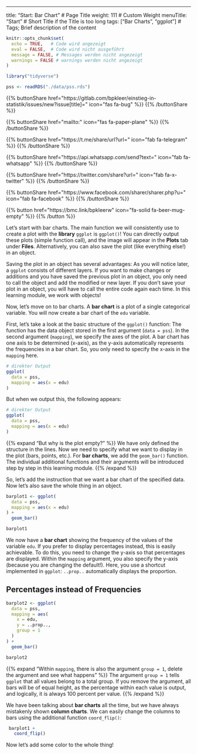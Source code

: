 ---
title: "Start: Bar Chart"  # Page Title
weight: 111  # Custom Weight 
menuTitle: "Start" # Short Title if the Title is too long
tags: ["Bar Charts", "ggplot"]  # Tags; Brief description of the content

```r
knitr::opts_chunk$set(
  echo = TRUE,   # Code wird angezeigt
  eval = FALSE,  # Code wird nicht ausgeführt
  message = FALSE, # Messages werden nicht angezeigt
  warnings = FALSE # warnings werden nicht angezeigt
)

library("tidyverse")

pss <- readRDS("./data/pss.rds")
```

{{% buttonShare href=\"https\:\/\/gitlab.com\/bpkleer\/einstieg-in-statistik\/issues\/new?issue[title]=\" icon=\"fas fa-bug\" %}} {{% /buttonShare %}} 

{{% buttonShare href=\"mailto\:\" icon=\"fas fa-paper-plane\" %}} {{% /buttonShare %}}

{{% buttonShare href=\"https\:\/\/t.me\/share\/url?url=\" icon=\"fab fa-telegram\" %}} {{% /buttonShare %}}

{{% buttonShare href=\"https\:\/\/api.whatsapp.com\/send?text=\" icon=\"fab fa-whatsapp\" %}} {{% /buttonShare %}}

{{% buttonShare href=\"https\:\/\/twitter.com\/share?url=\" icon=\"fab fa-x-twitter\" %}} {{% /buttonShare %}}

{{% buttonShare href=\"https\:\/\/www.facebook.com\/sharer\/sharer.php?u=\" icon=\"fab fa-facebook\" %}} {{% /buttonShare %}}

{{% button href=\"https\:\/\/bmc.link\/bpkleerw\" icon=\"fa-solid fa-beer-mug-empty\" %}} {{% /button %}}

Let's start with bar charts. The main function we will consistently use to create a plot with the **library** `ggplot` is `ggplot()`! You can directly output these plots (simple function call), and the image will appear in the **Plots** tab under **Files**. Alternatively, you can also save the plot (like everything else!) in an object.

Saving the plot in an object has several advantages: As you will notice later, a `ggplot` consists of different layers. If you want to make changes or additions and you have saved the previous plot in an object, you only need to call the object and add the modified or new layer. If you don't save your plot in an object, you will have to call the entire code again each time. In this learning module, we work with objects!

Now, let's move on to bar charts. A **bar chart** is a plot of a single categorical variable. You will now create a bar chart of the `edu` variable. 

First, let's take a look at the basic structure of the `ggplot()` function: The function has the data object stored in the first argument (`data = pss`). In the second argument (`mapping`), we specify the axes of the plot. A bar chart has one axis to be determined (x-axis), as the y-axis automatically represents the frequencies in a bar chart. So, you only need to specify the x-axis in the `mapping` here.

```r
# direkter Output
ggplot(
  data = pss,
  mapping = aes(x = edu)
)

```

But when we output this, the following appears:
```r
# direkter Output
ggplot(
  data = pss,
  mapping = aes(x = edu)
)

```

{{% expand "But why is the plot empty?" %}}
We have only defined the structure in the lines. Now we need to specify what we want to display in the plot (bars, points, etc.). For **bar charts**, we add the `geom_bar()` function. The individual additional functions and their arguments will be introduced step by step in this learning module.
{{% /expand %}}

So, let's add the instruction that we want a bar chart of the specified data. Now let's also save the whole thing in an object.

```r
barplot1 <- ggplot(
  data = pss,
  mapping = aes(x = edu)
) +
  geom_bar()

barplot1
```

We now have a **bar chart** showing the frequency of the values of the variable `edu`. If you prefer to display percentages instead, this is easily achievable. To do this, you need to change the y-axis so that percentages are displayed. Within the `mapping` argument, you also specify the y-axis (because you are changing the default!). Here, you use a shortcut implemented in `ggplot`: `..prop..` automatically displays the proportion.

## Percentages instead of Frequencies
```r
barplot2 <- ggplot(
  data = pss, 
  mapping = aes(
    x = edu, 
    y = ..prop.., 
    group = 1
  )
) + 
  geom_bar()

barplot2
```

{{% expand "Within `mapping`, there is also the argument `group = 1`, delete the argument and see what happens" %}}
The argument `group = 1` tells `ggplot` that all values belong to a total group. If you remove the argument, all bars will be of equal height, as the percentage within each value is output, and logically, it is always 100 percent per value.
{{% /expand %}}

We have been talking about **bar charts** all the time, but we have always mistakenly shown **column charts**. We can easily change the columns to bars using the additional function `coord_flip()`:
```r
 barplot1 + 
   coord_flip()
```

Now let's add some color to the whole thing!
